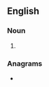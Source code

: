 ==English==

===Noun===
{{head|en|noun plural form}}

# {{plural of|headlap|lang=en}}

===Anagrams===
* {{l|en|slaphead}}